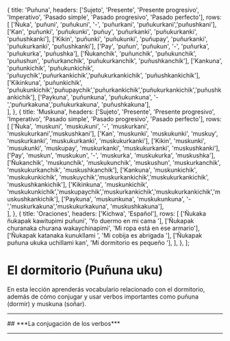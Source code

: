 
  {
    title: 'Puñuna',
    headers: ['Sujeto', 'Presente', 'Presente progresivo', 'Imperativo', 'Pasado simple', 'Pasado progresivo', 'Pasado perfecto'],
    rows: [
      ['Ñuka', 'puñuni', 'puñukuni', '-', 'puñurkani', 'puñukurkani','puñushkani'],
      ['Kan', 'puñunki', 'puñukunki', 'puñuy', 'puñurkanki', 'puñukurkanki', 'puñushkanki'],
      ['Kikin', 'puñunki', 'puñukunki', 'puñupay', 'puñurkanki', 'puñukurkanki', 'puñushkanki'],
      ['Pay', 'puñun', 'puñukun', '-', 'puñurka', 'puñukurka', 'puñushka'],
      ['Ñukanchik', 'puñunchik', 'puñukunchik', 'puñushun', 'puñurkanchik', 'puñukurkanchik', 'puñushkanchik'],
      ['Kankuna', 'puñunkichik', 'puñukunkichik', 'puñuychik','puñurkankichik','puñukurkankichik', 'puñushkankichik'],
      ['Kikinkuna', 'puñunkichik', 'puñukunkichik','puñupaychik','puñurkankichik','puñukurkankichik','puñushkankichik'],
      ['Paykuna', 'puñunkuna', 'puñukunkuna', '-','puñurkakuna','puñukurkakuna', 'puñushkakuna'],        
    ],
  },
  {
    title: 'Muskuna',
    headers: ['Sujeto', 'Presente', 'Presente progresivo', 'Imperativo', 'Pasado simple', 'Pasado progresivo', 'Pasado perfecto'],
    rows: [
      ['Ñuka', 'muskuni', 'muskukuni', '-', 'muskurkani', 'muskukurkani','muskushkani'],
      ['Kan', 'muskunki', 'muskukunki', 'muskuy', 'muskurkanki', 'muskukurkanki', 'muskukurkanki'],
      ['Kikin', 'muskunki', 'musukunki', 'muskupay', 'muskurkanki', 'muskukurkanki', 'muskushkanki'],
      ['Pay', 'muskun', 'muskukun', '-', 'muskurka', 'muskukurka', 'muskushka'],
      ['Ñukanchik', 'muskunchik', 'muskukunchik', 'muskushun', 'muskurkanchik', 'muskukurkanchik', 'muskushkanchik'],
      ['Kankuna', 'muskunkichik', 'muskukunkichik', 'muskuychik','muskurkankichik','muskukurkankichik', 'muskushkankichik'],
      ['Kikinkuna', 'muskunkichik', 'muskukunkichik','muskupaychik','muskurkankichik','muskukurkankichik','muskushkankichik'],
      ['Paykuna', 'muskunkuna', 'muskukunkuna', '-','muskurkakuna','muskukurkakuna', 'muskushkakuna'],        
    ],
  },
  {
    title: 'Oraciones',
    headers: ['Kichwa', 'Español'],
    rows: [
      ['Ñukaka ñukapak kawitupimi puñuni', 'Yo duermo en mi cama '],
      ['Ñukapak churanaka churana wakaychinapimi', 'Mi ropa está en ese armario'],
      ['Ñukapak katanaka kunukllami ', 'Mi cobija es abrigada '],
      ['Ñukapak puñuna ukuka uchillami kan', 'Mi dormitorio es pequeño '],
    ],
  },
];

# **El dormitorio (Puñuna uku)**
En esta lección aprenderás vocabulario relacionado con el dormitorio, además de cómo conjugar y usar verbos importantes como puñuna (dormir) y muskuna (soñar). 
<ImageFlipContainer lecture="room" tag="room"/> 
<hr />
## ***La conjugación de los verbos***
<TablesWithTabs tables={tablesData} />
<hr />
<Quiz lecture="room" />
